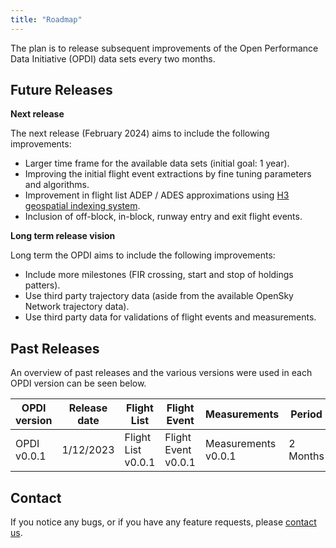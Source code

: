 ```yaml
---
title: "Roadmap"
---
```


The plan is to release subsequent improvements of the Open Performance Data Initiative (OPDI) data sets every two months. 

## Future Releases

**Next release**

The next release (February 2024) aims to include the following improvements:

- Larger time frame for the available data sets (initial goal: 1 year).
- Improving the initial flight event extractions by fine tuning parameters and algorithms.
- Improvement in flight list ADEP / ADES approximations using [H3 geospatial indexing system](https://h3geo.org/).
- Inclusion of off-block, in-block, runway entry and exit flight events.

**Long term release vision**

Long term the OPDI aims to include the following improvements:

- Include more milestones (FIR crossing, start and stop of holdings patters).
- Use third party trajectory data (aside from the available OpenSky Network trajectory data).
- Use third party data for validations of flight events and measurements.

## Past Releases

An overview of past releases and the various versions were used in each OPDI version can be seen below.

| OPDI version | Release date   | Flight List | Flight Event | Measurements | Period |
|--------------|----------------|---------------------|----------------------|----------------------|----------|
| OPDI v0.0.1  | 1/12/2023| Flight List v0.0.1  | Flight Event v0.0.1  | Measurements v0.0.1  | 2 Months |


## Contact

If you notice any bugs, or if you have any feature requests, please [contact us](mailto:pru-support@eurocontrol.int).

